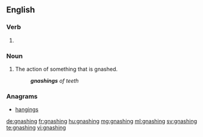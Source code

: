 ==English==

===Verb===
{{head|en|present participle}}

# {{present participle of|gnash|lang=en|nocat=1}}

===Noun===
{{en-noun}}

# The action of something that is gnashed.
#: '''''gnashings''' of teeth''

===Anagrams===
* [[hangings#English|hangings]]

[[de:gnashing]]
[[fr:gnashing]]
[[hu:gnashing]]
[[mg:gnashing]]
[[ml:gnashing]]
[[sv:gnashing]]
[[te:gnashing]]
[[vi:gnashing]]